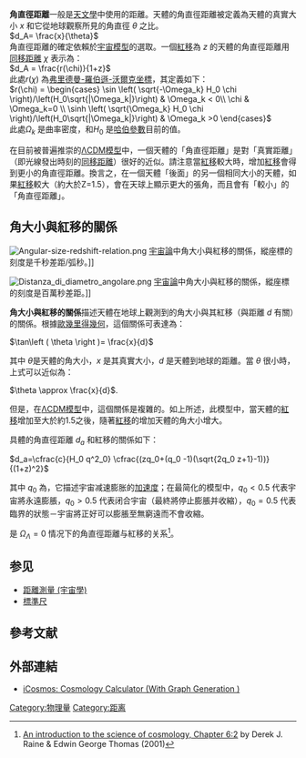 {{noteTA
|G1=物理学
|G2=天文学
|1=zh-hans:共动; zh-hant:同移;}}

'''角直徑距離'''一般是[[天文學|天文學]]中使用的距離。天體的角直徑距離被定義為天體的真實大小 <math>x</math> 和它從地球觀察所見的角直徑 <math>\theta</math> 之比。<br />
<math>
d_A= \frac{x}{\theta}
</math>
<br />
角直徑距離的確定依賴於[[物理宇宙學|宇宙模型]]的選取。一個[[紅移|紅移]]為 <math>z</math> 的天體的角直徑距離用[[同移距離|同移距離]] <math> \chi </math> 表示為：
<br />
<math>
d_A = \frac{r(\chi)}{1+z}
</math>
<br />
此處<math> r(\chi)</math> 為[[弗里德曼-勒梅特-罗伯逊-沃尔克度规|弗里德曼-羅伯遜-沃爾克坐標]]，其定義如下：<br />
<math>
r(\chi) = \begin{cases}
\sin \left( \sqrt{-\Omega_k} H_0 \chi \right)/\left(H_0\sqrt{|\Omega_k|}\right) & \Omega_k < 0\\
\chi & \Omega_k=0 \\
\sinh \left( \sqrt{\Omega_k} H_0 \chi \right)/\left(H_0\sqrt{|\Omega_k|}\right) & \Omega_k >0
\end{cases}

</math><br />
此處<math> \Omega_k </math> 是曲率密度，和<math> H_0 </math> 是[[哈伯定律|哈伯參數]]目前的值。

在目前被普遍推崇的[[ΛCDM模型|ΛCDM模型]]中，一個天體的「角直徑距離」是對「真實距離」（即光線發出時刻的[[同移距離|同移距離]]）很好的近似。請注意當[[紅移|紅移]]較大時，增加[[紅移|紅移]]會得到更小的角直徑距離。換言之，在一個天體「後面」的另一個相同大小的天體，如果[[紅移|紅移]]較大（約大於Z=1.5），會在天球上顯示更大的張角，而且會有「較小」的「角直徑距離」。

==角大小與紅移的關係==
[[Image:Angular-size-redshift-relation.png|thumb]] [[物理宇宙學|宇宙論]]中角大小與紅移的關係，縱座標的刻度是千秒差距/弧秒。]]

[[Image:Distanza_di_diametro_angolare.png|thumb]] [[物理宇宙學|宇宙論]]中角大小與紅移的關係，縱座標的刻度是百萬秒差距。]]

'''角大小與紅移的關係'''描述天體在地球上觀測到的角大小與其紅移（與距離 <math>d</math> 有關）的關係。根據[[歐幾里得幾何|歐幾里得幾何]]，這個關係可表達為：

<math> \tan\left ( \theta \right )= \frac{x}{d} </math>

其中 <math>\theta</math>是天體的角大小，<math>x</math> 是其真實大小，<math>d</math> 是天體到地球的距離。當 <math>\theta</math> 很小時，上式可以近似為：

<math> \theta \approx \frac{x}{d} </math>.

但是，在[[ΛCDM模型|ΛCDM模型]]中，這個關係是複雜的。如上所述，此模型中，當天體的[[紅移|紅移]]增加至大於約1.5之後，隨著[[紅移|紅移]]的增加天體的角大小增大。

具體的角直徑距離 <math>d_a</math> 和紅移的關係如下：

<math>d_a=\cfrac{c}{H_0 q^2_0} \cfrac{(zq_0+(q_0 -1)(\sqrt{2q_0 z+1}-1))}{(1+z)^2}</math>

其中 <math>q_0</math> 為{{link-en|減速因子|Deceleration parameter}}，它描述宇宙减速膨胀的[[加速度|加速度]]；在最简化的模型中，<math>q_0<0.5</math> 代表宇宙將永遠膨脹，<math>q_0>0.5</math> 代表闭合宇宙（最終將停止膨脹并收縮），<math>q_0=0.5</math> 代表臨界的狀態－宇宙將正好可以膨脹至無窮遠而不會收縮。

{{link-en|馬蒂公式|Mattig formula}}是 <math>\Omega_\Lambda = 0</math> 情况下的角直徑距離与紅移的关系<ref>[http://books.google.se/books?id=RK8qDGKSTPwC&pg=PA102&lpg=PA102&dq=%22The+Mattig+relation%22&source=bl&ots=_WFDJvBzDl&sig=dXymoGGOi92YwRpz_9E5TXHIzbI&hl=sv&ei=8NApTNXGLY2tOI6P7LID&sa=X&oi=book_result&ct=result&resnum=1&ved=0CAYQ6AEwAA#v=onepage&q=%22The%20Mattig%20relation%22&f=false An introduction to the science of cosmology, Chapter 6:2] {{Wayback|url=http://books.google.se/books?id=RK8qDGKSTPwC&pg=PA102&lpg=PA102&dq=%22The+Mattig+relation%22&source=bl&ots=_WFDJvBzDl&sig=dXymoGGOi92YwRpz_9E5TXHIzbI&hl=sv&ei=8NApTNXGLY2tOI6P7LID&sa=X&oi=book_result&ct=result&resnum=1&ved=0CAYQ6AEwAA#v=onepage&q=%22The%20Mattig%20relation%22&f=false |date=20121012015040 }} by Derek J. Raine & Edwin George Thomas (2001)</ref>。

==参见==
* [[距離測量_(宇宙學)|距離測量 (宇宙學)]]
* [[標準尺|標準尺]]

== 參考文献 ==
<references/>

==外部連結==
* [http://icosmos.co.uk/ iCosmos: Cosmology Calculator (With Graph Generation )] {{Wayback|url=http://icosmos.co.uk/ |date=20120106132139 }}


[[Category:物理量|Category:物理量]]
[[Category:距离|Category:距离]]